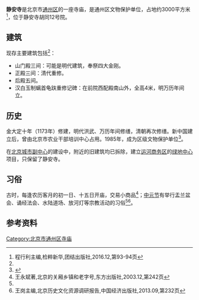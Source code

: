 {{coord|39.9095|N|116.66539|E|type:landmark|display=title}}
'''静安寺'''是北京市[[通州区_(北京市)|通州区]]的一座寺庙，是通州区文物保护单位，占地约3000平方米<ref name="检粹新华">程行利主编,检粹新华,团结出版社,2016.12,第93-94页</ref>，位于静安寺胡同12号院。

==建筑==

现存主要建筑包括<ref name="检粹新华" />：
*山门殿三间：可能是明代建筑，奉祭四大金刚。
*正殿三间：清代重修。
*后殿五间。
*汉白玉制螭首龟趺重修记碑：在前院西配殿南山外，全高4米，明万历年间立。

==历史==

金大定十年（1173年）修建，明代洪武、万历年间修缮，清朝再次修缮。新中国建立后，曾由北京市农业干部培训中心占用。1985年，成为区级文物保护单位<ref name="北京市通县地名志">{{cite book |author1=通县地名志编辑委员会 |editor=通县地名志编辑委员会 |title=北京市通县地名志 |date=1992-09 |publisher=北京出版社 |location=北京 |isbn=7-200-01818-X |page=375}}</ref>。

在[[北京城市副中心|北京城市副中心]]的建设中，附近的旧建筑均已拆除，建立[[运河商务区|运河商务区]]的[[绿地中心|绿地中心]]项目，只保留了静安寺。

==习俗==

古时，每逢农历客月的初一日、十五日开庙，交易小商品<ref>王永斌著,北京的关厢乡镇和老字号,东方出版社,2003.12,第242页</ref>；[[中元节|中元节]]有举行盂兰盆会、诵经法会、水陆道场、放河灯等宗教活动的习俗<ref name="检粹新华" /><ref>王岗主编,北京历史文化资源调研报告,中国经济出版社,2013.09,第232页</ref>。

{{通州城池圖}}

==参考资料==

<references />

[[Category:北京市通州区寺庙|Category:北京市通州区寺庙]]